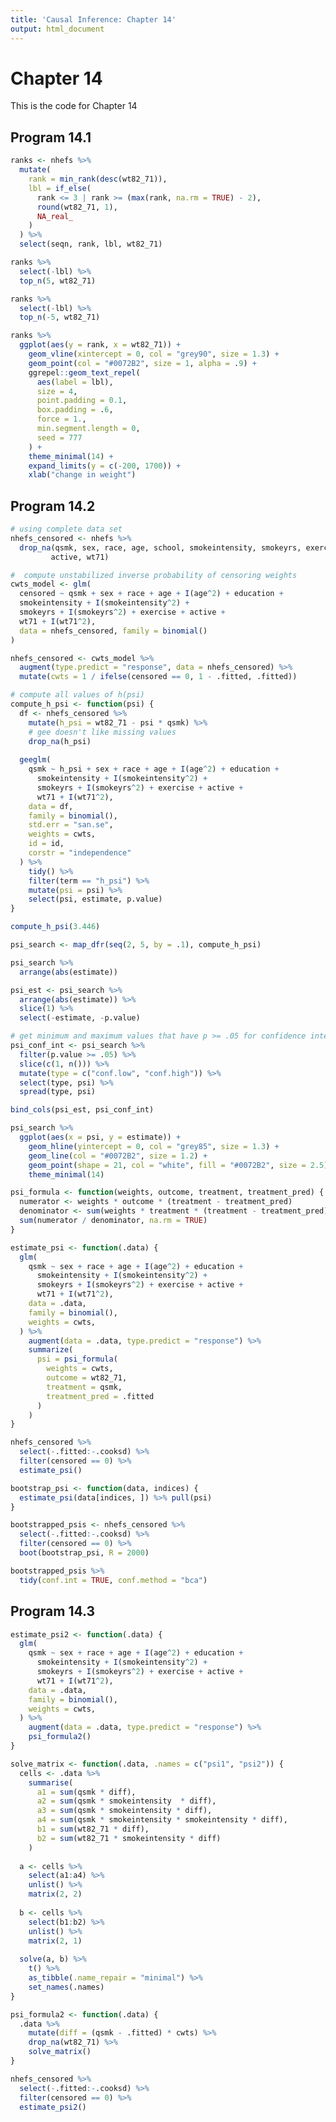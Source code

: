 ```yaml
---
title: 'Causal Inference: Chapter 14'
output: html_document
---
```


# Chapter 14

This is the code for Chapter 14

## Program 14.1

```r
ranks <- nhefs %>% 
  mutate(
    rank = min_rank(desc(wt82_71)), 
    lbl = if_else(
      rank <= 3 | rank >= (max(rank, na.rm = TRUE) - 2),
      round(wt82_71, 1),
      NA_real_
    )
  ) %>% 
  select(seqn, rank, lbl, wt82_71)

ranks %>% 
  select(-lbl) %>% 
  top_n(5, wt82_71)

ranks %>% 
  select(-lbl) %>% 
  top_n(-5, wt82_71)

ranks %>% 
  ggplot(aes(y = rank, x = wt82_71)) +
    geom_vline(xintercept = 0, col = "grey90", size = 1.3) +
    geom_point(col = "#0072B2", size = 1, alpha = .9) +
    ggrepel::geom_text_repel(
      aes(label = lbl), 
      size = 4,
      point.padding = 0.1, 
      box.padding = .6, 
      force = 1.,
      min.segment.length = 0, 
      seed = 777
    ) +
    theme_minimal(14) + 
    expand_limits(y = c(-200, 1700)) +
    xlab("change in weight")
```

## Program 14.2

```r
# using complete data set
nhefs_censored <- nhefs %>% 
  drop_na(qsmk, sex, race, age, school, smokeintensity, smokeyrs, exercise, 
         active, wt71)

#  compute unstabilized inverse probability of censoring weights
cwts_model <- glm(
  censored ~ qsmk + sex + race + age + I(age^2) + education + 
  smokeintensity + I(smokeintensity^2) + 
  smokeyrs + I(smokeyrs^2) + exercise + active + 
  wt71 + I(wt71^2), 
  data = nhefs_censored, family = binomial()
)

nhefs_censored <- cwts_model %>% 
  augment(type.predict = "response", data = nhefs_censored) %>% 
  mutate(cwts = 1 / ifelse(censored == 0, 1 - .fitted, .fitted))

# compute all values of h(psi)
compute_h_psi <- function(psi) {
  df <- nhefs_censored %>% 
    mutate(h_psi = wt82_71 - psi * qsmk) %>% 
    # gee doesn't like missing values
    drop_na(h_psi)
  
  geeglm(
    qsmk ~ h_psi + sex + race + age + I(age^2) + education + 
      smokeintensity + I(smokeintensity^2) + 
      smokeyrs + I(smokeyrs^2) + exercise + active + 
      wt71 + I(wt71^2), 
    data = df, 
    family = binomial(),
    std.err = "san.se",
    weights = cwts, 
    id = id, 
    corstr = "independence"
  ) %>% 
    tidy() %>% 
    filter(term == "h_psi") %>% 
    mutate(psi = psi) %>% 
    select(psi, estimate, p.value)
}

compute_h_psi(3.446)

psi_search <- map_dfr(seq(2, 5, by = .1), compute_h_psi)

psi_search %>% 
  arrange(abs(estimate))

psi_est <- psi_search %>% 
  arrange(abs(estimate)) %>% 
  slice(1) %>% 
  select(-estimate, -p.value)

# get minimum and maximum values that have p >= .05 for confidence intervals
psi_conf_int <- psi_search %>% 
  filter(p.value >= .05) %>% 
  slice(c(1, n())) %>% 
  mutate(type = c("conf.low", "conf.high")) %>% 
  select(type, psi) %>% 
  spread(type, psi)

bind_cols(psi_est, psi_conf_int)
```

```r
psi_search %>% 
  ggplot(aes(x = psi, y = estimate)) +       
    geom_hline(yintercept = 0, col = "grey85", size = 1.3) +
    geom_line(col = "#0072B2", size = 1.2) + 
    geom_point(shape = 21, col = "white", fill = "#0072B2", size = 2.5) + 
    theme_minimal(14)
```


```r
psi_formula <- function(weights, outcome, treatment, treatment_pred) {
  numerator <- weights * outcome * (treatment - treatment_pred)
  denominator <- sum(weights * treatment * (treatment - treatment_pred), na.rm = TRUE)
  sum(numerator / denominator, na.rm = TRUE)
}

estimate_psi <- function(.data) {
  glm(
    qsmk ~ sex + race + age + I(age^2) + education + 
      smokeintensity + I(smokeintensity^2) + 
      smokeyrs + I(smokeyrs^2) + exercise + active + 
      wt71 + I(wt71^2), 
    data = .data, 
    family = binomial(),
    weights = cwts, 
  ) %>% 
    augment(data = .data, type.predict = "response") %>% 
    summarize(
      psi = psi_formula(
        weights = cwts, 
        outcome = wt82_71, 
        treatment = qsmk, 
        treatment_pred = .fitted
      )
    )
}

nhefs_censored %>% 
  select(-.fitted:-.cooksd) %>% 
  filter(censored == 0) %>% 
  estimate_psi()

bootstrap_psi <- function(data, indices) {
  estimate_psi(data[indices, ]) %>% pull(psi)
}

bootstrapped_psis <- nhefs_censored %>% 
  select(-.fitted:-.cooksd) %>% 
  filter(censored == 0) %>% 
  boot(bootstrap_psi, R = 2000)

bootstrapped_psis %>% 
  tidy(conf.int = TRUE, conf.method = "bca")
```

## Program 14.3

```r
estimate_psi2 <- function(.data) {
  glm(
    qsmk ~ sex + race + age + I(age^2) + education + 
      smokeintensity + I(smokeintensity^2) + 
      smokeyrs + I(smokeyrs^2) + exercise + active + 
      wt71 + I(wt71^2), 
    data = .data, 
    family = binomial(),
    weights = cwts, 
  ) %>% 
    augment(data = .data, type.predict = "response") %>% 
    psi_formula2()
}

solve_matrix <- function(.data, .names = c("psi1", "psi2")) {
  cells <- .data %>% 
    summarise(
      a1 = sum(qsmk * diff), 
      a2 = sum(qsmk * smokeintensity  * diff), 
      a3 = sum(qsmk * smokeintensity * diff), 
      a4 = sum(qsmk * smokeintensity * smokeintensity * diff),
      b1 = sum(wt82_71 * diff),
      b2 = sum(wt82_71 * smokeintensity * diff)
    )
  
  a <- cells %>% 
    select(a1:a4) %>% 
    unlist() %>% 
    matrix(2, 2)
  
  b <- cells %>% 
    select(b1:b2) %>% 
    unlist() %>% 
    matrix(2, 1)
  
  solve(a, b) %>% 
    t() %>% 
    as_tibble(.name_repair = "minimal") %>% 
    set_names(.names)
}

psi_formula2 <- function(.data) {
  .data %>% 
    mutate(diff = (qsmk - .fitted) * cwts) %>% 
    drop_na(wt82_71) %>% 
    solve_matrix()
}

nhefs_censored %>% 
  select(-.fitted:-.cooksd) %>% 
  filter(censored == 0) %>% 
  estimate_psi2()
```

